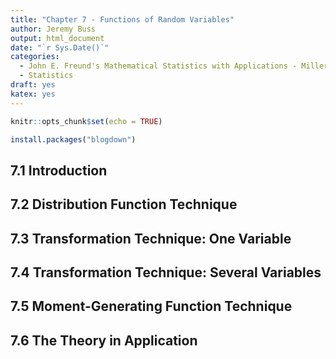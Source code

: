```yaml
---
title: "Chapter 7 - Functions of Random Variables"
author: Jeremy Buss
output: html_document
date: "`r Sys.Date()`"
categories:
  - John E. Freund's Mathematical Statistics with Applications - Miller/Miller
  - Statistics
draft: yes
katex: yes
---
```


```r
knitr::opts_chunk$set(echo = TRUE)
```


```r
install.packages("blogdown")
```



## 7.1 Introduction

## 7.2 Distribution Function Technique

## 7.3 Transformation Technique: One Variable

## 7.4 Transformation Technique: Several Variables

## 7.5 Moment-Generating Function Technique

## 7.6 The Theory in Application
